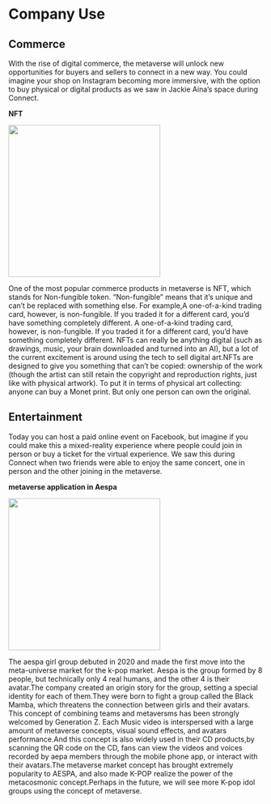 # Company Use

## Commerce

With the rise of digital commerce, the metaverse will unlock new opportunities for buyers and sellers to connect in a new way. You could imagine your shop on Instagram becoming more immersive, with the option to buy physical or digital products as we saw in Jackie Aina’s space during Connect.

**NFT**

![](images/nft.png){width=300}

One of the most popular commerce products in metaverse is NFT, which stands for Non-fungible token. “Non-fungible” means that it’s unique and can’t be replaced with something else.  For example,A one-of-a-kind trading card, however, is non-fungible. If you traded it for a different card, you’d have something completely different. A one-of-a-kind trading card, however, is non-fungible. If you traded it for a different card, you’d have something completely different. NFTs can really be anything digital (such as drawings, music, your brain downloaded and turned into an AI), but a lot of the current excitement is around using the tech to sell digital art.NFTs are designed to give you something that can’t be copied: ownership of the work (though the artist can still retain the copyright and reproduction rights, just like with physical artwork). To put it in terms of physical art collecting: anyone can buy a Monet print. But only one person can own the original. 

## Entertainment
Today you can host a paid online event on Facebook, but imagine if you could make this a mixed-reality experience where people could join in person or buy a ticket for the virtual experience. We saw this during Connect when two friends were able to enjoy the same concert, one in person and the other joining in the metaverse.

**metaverse application in Aespa**

![](images/aespa metaverse.jpg){width=300}

The aespa girl group debuted in 2020 and made the first move into the meta-universe market for the k-pop market. Aespa is the group formed by 8 people, but technically only 4 real humans, and the other 4 is their avatar.The company created an origin story for the group, setting a special identity for each of them.They were born to fight a group called the Black Mamba, which threatens the connection between girls and their avatars. This concept of combining teams and metaversms has been strongly welcomed by Generation Z. Each Music video is interspersed with a large amount of metaverse concepts, visual sound effects, and avatars performance.And this concept is also widely used in their CD products,by scanning the QR code on the CD, fans can view the videos and voices recorded by aepa members through the mobile phone app, or interact with their avatars.The metaverse market concept has brought extremely popularity to AESPA, and also made K-POP realize the power of the metacosmonic concept.Perhaps in the future, we will see more K-pop idol groups using the concept of metaverse. 






